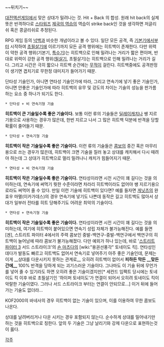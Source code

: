 ~~뒤치기~~

[[대전액션게임]]에서 맞은 상대가 밀려나는 것. Hit + Back 의 합성. 원래 hit back의 실제 뜻은 반격하다로 [[스타워즈]] [[제국의 역습]]의 역습이 strike back인 것을 생각하면 저글리쉬 혹은 콩글리쉬로 추정된다.

RPG 게임 등의 [[넉백]]과 비슷한 개념이라고 볼 수 있다. 일단 모든 공격, 즉 [[기본기]]에서부터 시작하여 [[초필살기]]에 이르기까지 모든 공격 행위에는 히트백이 존재한다. 다만 위력이 약한 공격 행위(기본기, [[특수기]])는 히트백으로 인해 밀려나는 거리가 짧은 편이며, 반대로 위력이 강한 공격 행위([[필살기]], 초필살기)는 히트백으로 인해 밀려나는 거리가 길다. 그리고 시간은 극히 짧으나 히트백 순간에는 [[무적]]이 걸린다. 히트백중에도 공격판정이 생기면 겹치기로 무한정 대미지가 들어가기 때문.

단타성 기술인가, 아니면 연타성 기술인가에 따라, 그리고 연속기에 넣기 좋은 기술인가, 아니면 안좋은 기술인가에 따라 히트백의 유무 및 강도의 차이는 기술의 성능을 판가름하는 요소 중 하나가 되기도 한다. 

 * 단타성 + 비 연속기형 기술
'''히트백이 큰 기술일수록 좋은 기술이다.''' 보통 이런 류의 기술들은 [[딜레이캐치]]나 쌩 지르기용으로 사용하는 경우가 많은데, 한번 지르고 나서 그 많은 히트백 덕분에 반격을 당할 확률이 줄어들기 때문. 

 * 단타성 + 연속기형 기술
'''히트백이 작은 기술일수록 좋은 기술이다.''' 이런 류의 기술들은 [[콤보]]의 중간 혹은 마무리용으로 쓰는 경우가 많은데, 히트백이 크면 기술을 질러 놓고 상대를 캐치해서 다시 때려야 하는데 그 상대가 히트백으로 멀리 밀려나니 캐치가 힘들어지기 때문. 

 * 연타성 + 비 연속기형 기술
'''히트백이 작은 기술일수록 좋은 기술이다.''' 연타성이라면 시전 시간이 꽤 길다는 것을 의미하는데, 연속기에 써먹기 뭣한 수준이라면 차라리 히트백이라도 없어야 쌩 지르기용으로라도 써먹어 줄 수 있다. 만일 이런 기술에 히트백이 있다면? 예를 들자면 [[게닛츠]]의 완효우 마멸(이카가데스)의 경우 연속기에 넣기도 나쁜데 동작은 길고 히트백도 많아서 상대가 일부러 전타를 히트 당해주기도 어려운 최악의 기술이다. 

 * 연타성 + 연속기형 기술
'''히트백이 작은 기술일수록 좋은 기술이다.''' 연타성이라면 시전 시간이 꽤 길다는 것을 의미하는데, 여기에 히트백이 붙어있으면 연속기 성립 자체가 불가능해진다. 예를 들면 [겐], 스트리트 파이터 4에서의 주력 콤보인 중발-백연구-중발-백연구에서 백연구의 히트백이 늘어남에 따라 콤보가 불가능해졌다. 다만 예외가 하나 있는데, 바로 '[[스트리트 파이터 3]] 서드 스트라이크'의 [[숀 마츠다]]의 [wiki:"용권선풍각" 토네이도 킥]. 연타성인데다가 발동도 빠르고 히트백도 없어서 연속기로 넣어주기 아주 좋은 기술인데, 문제는 이게 __상대를 다운시키지 못하는 관계로__ 오히려 히트백이 없어서 '''피하든 막든 __맞든 간에__''' 100% 반격을 당하게 되는 괴기스러운 기술이다. 그나마도 이 기술 뒤에 무언가를 넣어 줄 수 있기라도 하면 오히려 좋은 기술이겠지만[* 세컨드 임팩트 당시에는 토네이도 킥 이후 바로 초필살기인 '하이퍼 토네이도'가 연결이 되어서 오히려 토네이도 킥이 악랄한 기술이였다. 그러나 서드 스트라이크 부터는 연결이 안되므로...] 이거 뒤에 들어가는 기술도 없더라... 

KOF2000의 바네사의 경우 히트백이 없는 기술이 있으며, 이를 이용하여 무한 콤보도 나온다. 

상대를 날려버리거나 다운 시키는 경우 포함되지 않는다. 순수하게 상대를 밀어내기만 하는 것을 히트백으로 칭한다. 앞의 두 기술은 그냥 날리기와 강제 다운으로 표현하는것이 옳다. 

[[각주]] 
